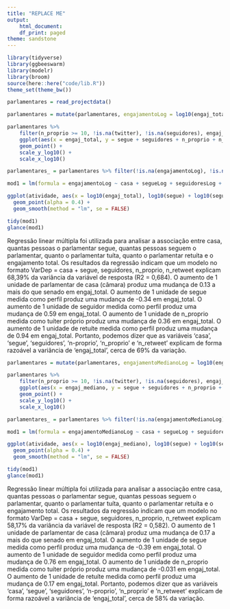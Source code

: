 ```yaml
---
title: "REPLACE ME"
output:
    html_document:
    df_print: paged
theme: sandstone
---
```


```r
library(tidyverse)
library(ggbeeswarm)
library(modelr)
library(broom)
source(here::here("code/lib.R"))
theme_set(theme_bw())
```

```r
parlamentares = read_projectdata()
```

```r

parlamentares = mutate(parlamentares, engajamentoLog = log10(engaj_total), segueLog = log10(segue), seguidoresLog = log10(seguidores), n_proprioLog = log10(n_proprio), n_retweetLog = log10(n_retweet))

parlamentares %>% 
    filter(n_proprio >= 10, !is.na(twitter), !is.na(seguidores), engaj_mediano > 0) %>% 
    ggplot(aes(x = engaj_total, y = segue + seguidores + n_proprio + n_retweet)) + 
    geom_point() + 
    scale_y_log10() + 
    scale_x_log10()

parlamentares_ = parlamentares %>% filter(!is.na(engajamentoLog), !is.na(segueLog), !is.na(seguidoresLog), !is.na(n_proprioLog), !is.na(n_retweetLog),  engajamentoLog > 0, segueLog > 0,  seguidoresLog > 0, n_proprioLog > 0, n_retweetLog > 0)

mod1 = lm(formula = engajamentoLog ~ casa + segueLog + seguidoresLog + n_proprioLog + n_retweetLog, data = parlamentares_)

ggplot(atividade, aes(x = log10(engaj_total), log10(segue) + log10(seguidores) + log10(n_proprio) + log10(n_retweet))) + 
  geom_point(alpha = 0.4) + 
  geom_smooth(method = "lm", se = FALSE)

tidy(mod1)
glance(mod1)
```

  Regressão linear múltipla foi utilizada para analisar a associação entre casa, quantas pessoas o parlamentar segue, quantas pessoas seguem o parlamentar, quanto o parlamentar tuíta, quanto o parlamentar retuíta e o engajamento total. Os resultados da regressão indicam que um modelo no formato VarDep = casa + segue, seguidores, n_proprio, n_retweet explicam 68,39% da variância da variável de resposta (R2 = 0,684). 
O aumento de 1 unidade de parlamentar de casa (cãmara) produz uma mudança de 0.13 a mais do que senado em engaj_total.
O aumento de 1 unidade de segue medida como perfil produz uma mudança de -0.34 em engaj_total.
O aumento de 1 unidade de seguidor medida como perfil produz uma mudança de 0.59 em engaj_total.
O aumento de 1 unidade de n_proprio medida como tuíter próprio produz uma mudança de 0.36 em engaj_total.
O aumento de 1 unidade de retuíte medida como perfil produz uma mudança de 0.94 em engaj_total.
Portanto, podemos dizer que as variáveis 'casa', 'segue', 'seguidores', 'n-proprio', 'n_proprio' e 'n_retweet' explicam de forma razoável a variãncia de 'engaj_total', cerca de 69% da variação.

```r
parlamentares = mutate(parlamentares, engajamentoMedianoLog = log10(engaj_mediano), segueLog = log10(segue), seguidoresLog = log10(seguidores), n_proprioLog = log10(n_proprio), n_retweetLog = log10(n_retweet))

parlamentares %>% 
    filter(n_proprio >= 10, !is.na(twitter), !is.na(seguidores), engaj_mediano > 0) %>% 
    ggplot(aes(x = engaj_mediano, y = segue + seguidores + n_proprio + n_retweet)) + 
    geom_point() + 
    scale_y_log10() + 
    scale_x_log10()

parlamentares_ = parlamentares %>% filter(!is.na(engajamentoMedianoLog), !is.na(segueLog), !is.na(seguidoresLog), !is.na(n_proprioLog), !is.na(n_retweetLog),  engajamentoMedianoLog > 0, segueLog > 0,  seguidoresLog > 0, n_proprioLog > 0, n_retweetLog > 0)

mod1 = lm(formula = engajamentoMedianoLog ~ casa + segueLog + seguidoresLog + n_proprioLog + n_retweetLog, data = parlamentares_)

ggplot(atividade, aes(x = log10(engaj_mediano), log10(segue) + log10(seguidores) + log10(n_proprio) + log10(n_retweet))) + 
  geom_point(alpha = 0.4) + 
  geom_smooth(method = "lm", se = FALSE)

tidy(mod1)
glance(mod1)
```
  Regressão linear múltipla foi utilizada para analisar a associação entre casa, quantas pessoas o parlamentar segue, quantas pessoas seguem o parlamentar, quanto o parlamentar tuíta, quanto o parlamentar retuíta e o engajamento total. Os resultados da regressão indicam que um modelo no formato VarDep = casa + segue, seguidores, n_proprio, n_retweet explicam 58,17% da variância da variável de resposta (R2 = 0,582). 
O aumento de 1 unidade de parlamentar de casa (cãmara) produz uma mudança de 0.17 a mais do que senado em engaj_total.
O aumento de 1 unidade de segue medida como perfil produz uma mudança de -0.39 em engaj_total.
O aumento de 1 unidade de seguidor medida como perfil produz uma mudança de 0.76 em engaj_total.
O aumento de 1 unidade de n_proprio medida como tuíter próprio produz uma mudança de -0.031 em engaj_total.
O aumento de 1 unidade de retuíte medida como perfil produz uma mudança de 0.17 em engaj_total.
Portanto, podemos dizer que as variáveis 'casa', 'segue', 'seguidores', 'n-proprio', 'n_proprio' e 'n_retweet' explicam de forma razoável a variãncia de 'engaj_total', cerca de 58% da variação.

